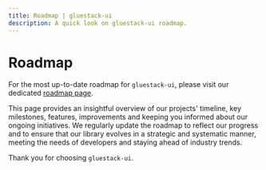 ```yaml
---
title: Roadmap | gluestack-ui
description: A quick look on gluestack-ui roadmap.
---
```



<Meta title="common/More/Roadmap" />

# Roadmap

For the most up-to-date roadmap for `gluestack-ui`, please visit our dedicated [roadmap page](https://geekyants.notion.site/92cb986a5cf54dfaa5b0367d39e55790?v=d771907d0e2043c6a1aad5feb88b61ac).

This page provides an insightful overview of our projects' timeline, key milestones, features, improvements and keeping you informed about our ongoing initiatives. We regularly update the roadmap to reflect our progress and to ensure that our library evolves in a strategic and systematic manner, meeting the needs of developers and staying ahead of industry trends.

Thank you for choosing `gluestack-ui`.
